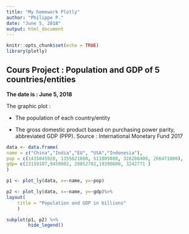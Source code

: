 ```yaml
---
title: "My homework Plotly"
author: "Philippe P."
date: "June 5, 2018"
output: html_document
---
```


```r
knitr::opts_chunk$set(echo = TRUE)
library(plotly)
```

## Cours Project : Population and GDP of 5 countries/entities

**The date is : June 5, 2018**

The graphic plot : 

- The population of each country/entity

- The gross domestic product based on purchasing power parity, abbreviated GDP (PPP). Source : International Monetary Fund 2017


```r
data <- data.frame(
name = c("China","India","EU", "USA","Indonesia"),
pop = c(1415045928, 1355621800, 511805088, 328286400, 266471000),
gdp= c(23159107,9459002, 20852702,19390600, 3242771 )
)

p1 <- plot_ly(data, x=~name, y=~pop) 

p2 <- plot_ly(data, x=~name, y=~gdp)%>%
layout(
    title = "Population and GDP in billions"
    )

subplot(p1, p2) %>% 
        hide_legend() 


```


	
